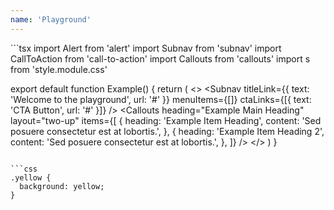 ```yaml
---
name: 'Playground'
---
```


<Playground title="Component Playground" layout="vertical" persistStateToUrl>
```tsx
import Alert from 'alert'
import Subnav from 'subnav'
import CallToAction from 'call-to-action'
import Callouts from 'callouts'
import s from 'style.module.css'

export default function Example() {
  return (
    <>
      <Subnav
        titleLink={{ text: 'Welcome to the playground', url: '#' }}
        menuItems={[]}
        ctaLinks={[{ text: 'CTA Button', url: '#' }]}
      />
      <CallToAction
        heading="Fun Stuff"
        content="Lives here"
        product="packer"
        variant="centered"
      />
      <Callouts
        heading="Example Main Heading"
        layout="two-up"
        items={[
          {
            heading: 'Example Item Heading',
            content: 'Sed posuere consectetur est at lobortis.',
          },
          {
            heading: 'Example Item Heading 2',
            content: 'Sed posuere consectetur est at lobortis.',
          },
        ]}
      />
    </>
  )
}
```

```css
.yellow {
  background: yellow;
}
```
</Playground>
